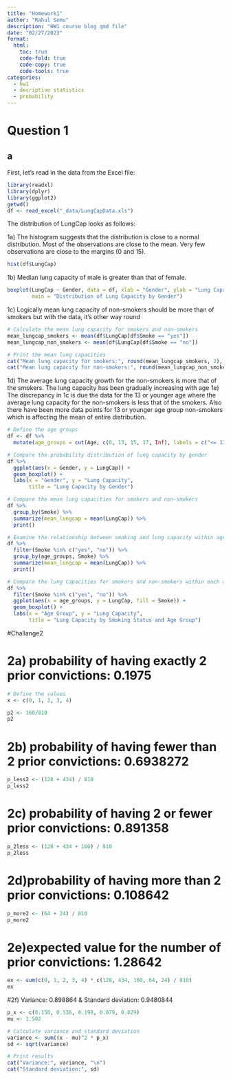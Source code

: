 ```yaml
---
title: "Homework1"
author: "Rahul Somu"
description: "HW1 course blog qmd file"
date: "02/27/2023"
format:
  html:
    toc: true
    code-fold: true
    code-copy: true
    code-tools: true
categories:
  - hw1
  - desriptive statistics 
  - probability
---
```


# Question 1

## a

First, let's read in the data from the Excel file:

```r
library(readxl)
library(dplyr)
library(ggplot2)
getwd()
df <- read_excel("_data/LungCapData.xls")
```


The distribution of LungCap looks as follows:

1a) The histogram suggests that the distribution is close to a normal distribution. Most of the observations are close to the mean. Very few observations are close to the margins (0 and 15).


```r
hist(df$LungCap)
```

1b) Median lung capacity of male is greater than that of female.

```r
boxplot(LungCap ~ Gender, data = df, xlab = "Gender", ylab = "Lung Capacity",
        main = "Distribution of Lung Capacity by Gender")
```

1c) Logically mean lung capacity of non-smokers should be more than of smokers but with the data, it's other way round

```r
# Calculate the mean lung capacity for smokers and non-smokers
mean_lungcap_smokers <- mean(df$LungCap[df$Smoke == "yes"])
mean_lungcap_non_smokers <- mean(df$LungCap[df$Smoke == "no"])

# Print the mean lung capacities
cat("Mean lung capacity for smokers:", round(mean_lungcap_smokers, 2), "\n")
cat("Mean lung capacity for non-smokers:", round(mean_lungcap_non_smokers, 2), "\n")
```

1d) The average lung capacity growth for the non-smokers is more that of the smokers.
The lung capacity has been gradually increasing with age
1e) The discrepancy in 1c is due the data for the 13 or younger age where the average lung capacity for the non-smokers is less that of the smokers. Also there have been more data points for 13 or younger age group non-smokers which is affecting the mean of entire distribution.

```r
# Define the age groups
df <- df %>%
  mutate(age_groups = cut(Age, c(0, 13, 15, 17, Inf), labels = c("<= 13", "14-15", "16-17", ">= 18")))

# Compare the probability distribution of lung capacity by gender
df %>%
  ggplot(aes(x = Gender, y = LungCap)) +
  geom_boxplot() +
  labs(x = "Gender", y = "Lung Capacity", 
       title = "Lung Capacity by Gender")

# Compare the mean lung capacities for smokers and non-smokers
df %>%
  group_by(Smoke) %>%
  summarize(mean_lungcap = mean(LungCap)) %>%
  print()

# Examine the relationship between smoking and lung capacity within age groups
df %>%
  filter(Smoke %in% c("yes", "no")) %>%
  group_by(age_groups, Smoke) %>%
  summarize(mean_lungcap = mean(LungCap)) %>%
  print()

# Compare the lung capacities for smokers and non-smokers within each age group
df %>%
  filter(Smoke %in% c("yes", "no")) %>%
  ggplot(aes(x = age_groups, y = LungCap, fill = Smoke)) +
  geom_boxplot() +
  labs(x = "Age Group", y = "Lung Capacity", 
       title = "Lung Capacity by Smoking Status and Age Group")


```

#Challange2

# 2a) probability of having exactly 2 prior convictions: 0.1975

```r
# Define the values
x <- c(0, 1, 2, 3, 4)

p2 <- 160/810
p2
```
# 2b) probability of having fewer than 2 prior convictions: 0.6938272

```r
p_less2 <- (128 + 434) / 810
p_less2
```

# 2c) probability of having 2 or fewer prior convictions: 0.891358

```r
p_2less <- (128 + 434 + 160) / 810
p_2less
```

# 2d)probability of having more than 2 prior convictions: 0.108642

```r
p_more2 <- (64 + 24) / 810
p_more2
```

# 2e)expected value for the number of prior convictions: 1.28642

```r
ex <- sum(c(0, 1, 2, 3, 4) * c(128, 434, 160, 64, 24) / 810)
ex
```

#2f) Variance: 0.898864 & Standard deviation: 0.9480844

```r
p_x <- c(0.158, 0.536, 0.198, 0.079, 0.029)
mu <- 1.502

# Calculate variance and standard deviation
variance <- sum((x - mu)^2 * p_x)
sd <- sqrt(variance)

# Print results
cat("Variance:", variance, "\n")
cat("Standard deviation:", sd)
```
